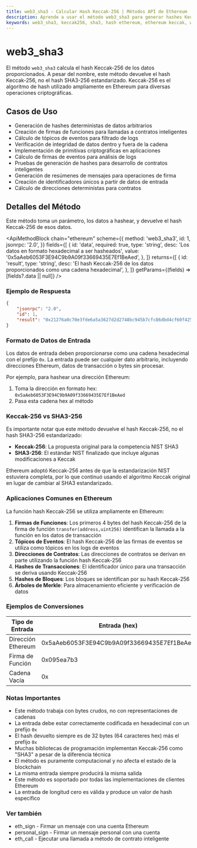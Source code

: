 ```yaml
---
title: web3_sha3 - Calcular Hash Keccak-256 | Métodos API de Ethereum
description: Aprende a usar el método web3_sha3 para generar hashes Keccak-256 para diversas operaciones en Ethereum, incluyendo firmas de funciones, tópicos de eventos y verificación de datos blockchain.
keywords: web3_sha3, keccak256, sha3, hash ethereum, ethereum keccak, web3, hash criptográfico, selector de función, firma de evento, cálculo de hash, criptografía ethereum, hash blockchain, hash de contrato inteligente, hash de transacción, firma ethereum, verificación de datos
---
```


# web3_sha3

El método `web3_sha3` calcula el hash Keccak-256 de los datos proporcionados. A pesar del nombre, este método devuelve el hash Keccak-256, no el hash SHA3-256 estandarizado. Keccak-256 es el algoritmo de hash utilizado ampliamente en Ethereum para diversas operaciones criptográficas.

## Casos de Uso

- Generación de hashes deterministas de datos arbitrarios
- Creación de firmas de funciones para llamadas a contratos inteligentes
- Cálculo de tópicos de eventos para filtrado de logs
- Verificación de integridad de datos dentro y fuera de la cadena
- Implementación de primitivas criptográficas en aplicaciones
- Cálculo de firmas de eventos para análisis de logs
- Pruebas de generación de hashes para desarrollo de contratos inteligentes
- Generación de resúmenes de mensajes para operaciones de firma
- Creación de identificadores únicos a partir de datos de entrada
- Cálculo de direcciones deterministas para contratos

## Detalles del Método

Este método toma un parámetro, los datos a hashear, y devuelve el hash Keccak-256 de esos datos.

<ApiMethodBlock
	chain="ethereum"
	scheme={{
		method: 'web3_sha3',
		id: 1,
		jsonrpc: '2.0',
	}}
	fields={[
		{
			id: 'data',
			required: true,
			type: 'string',
			desc: 'Los datos en formato hexadecimal a ser hasheados',
			value: '0x5aAeb6053F3E94C9b9A09f33669435E7Ef1BeAed',
		},
	]}
	returns={[
		{
			id: 'result',
			type: 'string',
			desc: 'El hash Keccak-256 de los datos proporcionados como una cadena hexadecimal',
		},
	]}
	getParams={(fields) => [fields?.data || null]}
/>

### Ejemplo de Respuesta

```json
{
	"jsonrpc": "2.0",
	"id": 1,
	"result": "0x21276a0c70e3fde6a5a3627d2d2748bc945b7cfc86dbd4cf60f425ad5058d9b0"
}
```

### Formato de Datos de Entrada

Los datos de entrada deben proporcionarse como una cadena hexadecimal con el prefijo `0x`. La entrada puede ser cualquier dato arbitrario, incluyendo direcciones Ethereum, datos de transacción o bytes sin procesar.

Por ejemplo, para hashear una dirección Ethereum:

1. Toma la dirección en formato hex: `0x5aAeb6053F3E94C9b9A09f33669435E7Ef1BeAed`
2. Pasa esta cadena hex al método

### Keccak-256 vs SHA3-256

Es importante notar que este método devuelve el hash Keccak-256, no el hash SHA3-256 estandarizado:

- **Keccak-256**: La propuesta original para la competencia NIST SHA3
- **SHA3-256**: El estándar NIST finalizado que incluye algunas modificaciones a Keccak

Ethereum adoptó Keccak-256 antes de que la estandarización NIST estuviera completa, por lo que continuó usando el algoritmo Keccak original en lugar de cambiar al SHA3 estandarizado.

### Aplicaciones Comunes en Ethereum

La función hash Keccak-256 se utiliza ampliamente en Ethereum:

1. **Firmas de Funciones**: Los primeros 4 bytes del hash Keccak-256 de la firma de función `transfer(address,uint256)` identifican la llamada a la función en los datos de transacción
2. **Tópicos de Eventos**: El hash Keccak-256 de las firmas de eventos se utiliza como tópicos en los logs de eventos
3. **Direcciones de Contratos**: Las direcciones de contratos se derivan en parte utilizando la función hash Keccak-256
4. **Hashes de Transacciones**: El identificador único para una transacción se deriva usando Keccak-256
5. **Hashes de Bloques**: Los bloques se identifican por su hash Keccak-256
6. **Árboles de Merkle**: Para almacenamiento eficiente y verificación de datos

### Ejemplos de Conversiones

| Tipo de Entrada    | Entrada (hex)                             | Hash Keccak-256                                                   |
| ------------------ | ------------------------------------------ | ------------------------------------------------------------------ |
| Dirección Ethereum | 0x5aAeb6053F3E94C9b9A09f33669435E7Ef1BeAed | 0x21276a0c70e3fde6a5a3627d2d2748bc945b7cfc86dbd4cf60f425ad5058d9b0 |
| Firma de Función   | 0x095ea7b3                                 | 0xf2c0a300acb0c93fb0fdeceeac9b2c9b7f6c1413629bc2a8483bc3ca775e17ce |
| Cadena Vacía       | 0x                                         | 0xc5d2460186f7233c927e7db2dcc703c0e500b653ca82273b7bfad8045d85a470 |

### Notas Importantes

- Este método trabaja con bytes crudos, no con representaciones de cadenas
- La entrada debe estar correctamente codificada en hexadecimal con un prefijo `0x`
- El hash devuelto siempre es de 32 bytes (64 caracteres hex) más el prefijo `0x`
- Muchas bibliotecas de programación implementan Keccak-256 como "SHA3" a pesar de la diferencia técnica
- El método es puramente computacional y no afecta el estado de la blockchain
- La misma entrada siempre producirá la misma salida
- Este método es soportado por todas las implementaciones de clientes Ethereum
- La entrada de longitud cero es válida y produce un valor de hash específico

### Ver también

- <Link to="/docs/ethereum/core-methods/eth_sign" title="Crear una firma criptográfica usando una cuenta Ethereum">eth_sign</Link> - Firmar un mensaje con una cuenta Ethereum
- <Link to="/docs/ethereum/core-methods/personal_sign" title="Firmar un mensaje personal de manera amigable">personal_sign</Link> - Firmar un mensaje personal con una cuenta
- <Link to="/docs/ethereum/core-methods/eth_call" title="Ejecutar un método de contrato inteligente sin crear una transacción">eth_call</Link> - Ejecutar una llamada a método de contrato inteligente
